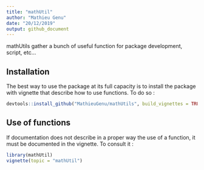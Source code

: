 ```yaml
---
title: "mathUtil"
author: "Mathieu Genu"
date: "20/12/2019"
output: github_document
---
```


mathUtils gather a bunch of useful function for package development, script, etc...

## Installation

The best way to use the package at its full capacity is to install the package with vignette that describe
how to use functions. To do so :

```r
devtools::install_github("MathieuGenu/mathUtils", build_vignettes = TRUE)
```

## Use of functions

If documentation does not describe in a proper way the use of a function, it must be documented in the vignette. To consult it : 

```r
library(mathUtil)
vignette(topic = "mathUtil")
```
